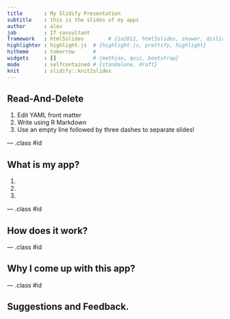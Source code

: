 ```yaml
---
title       : My Slidify Presentation
subtitle    : this is the slides of my apps
author      : alex
job         : IT consultant
framework   : html5slides        # {io2012, html5slides, shower, dzslides, ...}
highlighter : highlight.js  # {highlight.js, prettify, highlight}
hitheme     : tomorrow      # 
widgets     : []            # {mathjax, quiz, bootstrap}
mode        : selfcontained # {standalone, draft}
knit        : slidify::knit2slides
---
```


## Read-And-Delete

1. Edit YAML front matter
2. Write using R Markdown
3. Use an empty line followed by three dashes to separate slides!

--- .class #id 

## What is my app?



1.
2.
3.

--- .class #id 

## How does it work?



--- .class #id 

## Why I come up with this app?




--- .class #id 

## Suggestions and Feedback.


